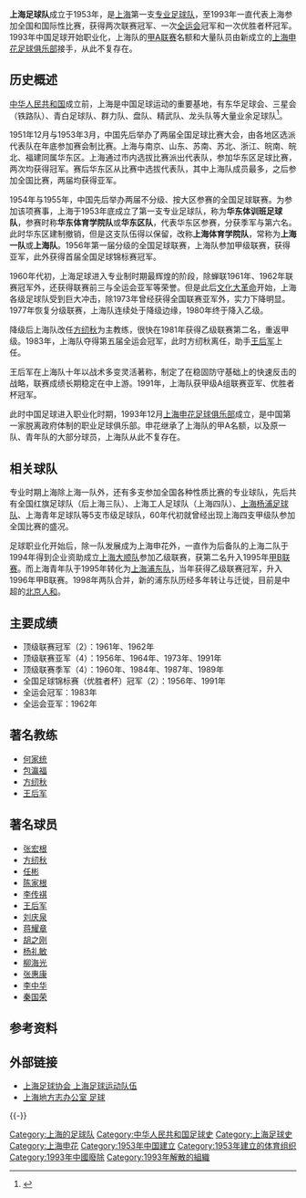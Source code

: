 {{distinguish|上海申花足球俱乐部}}

'''上海足球队'''成立于1953年，是[[上海|上海]]第一支[[专业|专业]][[足球队|足球队]]，至1993年一直代表上海参加全国和国际性比赛，获得两次联赛冠军、一次[[中华人民共和国全国运动会|全运会]]冠军和一次优胜者杯冠军。1993年中国足球开始职业化，上海队的[[甲A联赛|甲A联赛]]名额和大量队员由新成立的[[上海申花足球俱乐部|上海申花足球俱乐部]]接手，从此不复存在。

==历史概述==
[[中华人民共和国|中华人民共和国]]成立前，上海是中国足球运动的重要基地，有东华足球会、三星会（铁路队）、青白足球队、群力队、盘队、精武队、龙头队等大量业余足球队<ref>{{cite book|author=李毓毅 |coauthors= |title=上海足球运动半世纪(1949-1999年) |year=2014年 |publisher=上海教育出版社 |location=中国 |isbn=9787544448697|date=2014年5月 |accessdate=2014年12月}}</ref>。

1951年12月与1953年3月，中国先后举办了两届全国足球比赛大会，由各地区选派代表队在年底参加赛会制比赛。上海与南京、山东、苏南、苏北、浙江、皖南、皖北、福建同属华东区。上海通过市内选拔比赛派出代表队，参加华东区足球比赛，两次均获得冠军。赛后华东区从比赛中选拔代表队，其中上海队成员最多，之后参加全国比赛，两届均获得亚军。

1954年与1955年，中国先后举办两届不分级、按大区参赛的全国足球联赛。为参加该项赛事，上海于1953年底成立了第一支专业足球队，称为'''华东体训班足球队'''，参赛时称'''华东体育学院队'''或'''华东区队'''，代表华东区参赛，分获季军与第六名。此时华东区建制撤销，但是这支队伍得以保留，改称'''上海体育学院队'''，常称为'''上海一队'''或'''上海队'''。1956年第一届分级的全国足球联赛，上海队参加甲级联赛，获得亚军，此外获得首届全国足球锦标赛冠军。

1960年代初，上海足球进入专业制时期最辉煌的阶段，除蝉联1961年、1962年联赛冠军外，还获得联赛前三与全运会亚军等荣誉。但是此后[[文化大革命|文化大革命]]开始，上海各级足球队受到巨大冲击，除1973年曾经获得全国联赛亚军外，实力下降明显。1977年恢复分级联赛，上海队连续处于降级边缘，1980年终于降入乙级。

降级后上海队改任[[方纫秋|方纫秋]]为主教练，很快在1981年获得乙级联赛第二名，重返甲级。1983年，上海队夺得第五届全运会冠军，此时方纫秋离任，助手[[王后军|王后军]]上任。

王后军在上海队十年以战术多变灵活著称，制定了在稳固防守基础上的快速反击的战略，联赛成绩长期稳定在中上游。1991年，上海队获甲级A组联赛亚军、优胜者杯冠军。

此时中国足球进入职业化时期，1993年12月[[上海申花足球俱乐部|上海申花足球俱乐部]]成立，是中国第一家脱离政府体制的职业足球俱乐部。申花继承了上海队的甲A名额，以及原一队、青年队的大部分球员，上海队从此不复存在。

==相关球队==
专业时期上海除上海一队外，还有多支参加全国各种性质比赛的专业球队，先后共有全国红旗足球队（后上海三队）、上海工人足球队（上海四队）、[[上海杨浦足球队|上海杨浦足球队]]、上海青年足球队等5支市级足球队，60年代初就曾经出现上海四支甲级队参加全国比赛的盛况。

足球职业化开始后，除一队发展成为上海申花外，一直作为后备队的上海二队于1994年得到企业资助成立[[上海豫园足球俱乐部|上海大顺队]]参加乙级联赛，获第二名升入1995年[[中国足球甲B联赛|甲B联赛]]。而上海青年队于1995年转化为[[上海浦东足球俱乐部|上海浦东队]]，当年获得乙级联赛冠军，升入1996年甲B联赛。1998年两队合并，新的浦东队历经多年转让与迁徙，目前是中超的[[北京人和|北京人和]]。

==主要成绩==
*顶级联赛冠军（2）：1961年、1962年
*顶级联赛亚军（4）：1956年、1964年、1973年、1991年
*顶级联赛季军（4）：1960年、1984年、1987年、1989年
*全国足球锦标赛（优胜者杯）冠军（2）：1956年、1991年
*全运会冠军：1983年
*全运会亚军：1962年

==著名教练==
*[[何家统|何家统]]
*[[包瀛福|包瀛福]]
*[[方纫秋|方纫秋]]
*[[王后军|王后军]]

==著名球员==
*[[张宏根|张宏根]]
*[[方纫秋|方纫秋]]
*[[任彬|任彬]]
*[[陈家根|陈家根]]
*[[李传褀|李传褀]]
*[[王后军|王后军]]
*[[刘庆泉|刘庆泉]]
*[[蒋耀章|蒋耀章]]
*[[胡之刚|胡之刚]]
*[[杨礼敏|杨礼敏]]
*[[柳海光|柳海光]]
*[[张惠康|张惠康]]
*[[李中华|李中华]]
*[[秦国荣|秦国荣]]

==参考资料==
{{reflist}}

== 外部链接 ==
* [http://www.sfa.com.cn/website/zxw/zxw_display.jsp?ct_id=32927 上海足球协会 上海足球运动队伍]{{dead link|date=2017年11月 |bot=InternetArchiveBot |fix-attempted=yes }}
* [http://www.shtong.gov.cn/newsite/node2/node2245/node4455/node13485/node13516/node60879/userobject1ai15208.html 上海地方志办公室 足球]{{Wayback|url=http://www.shtong.gov.cn/newsite/node2/node2245/node4455/node13485/node13516/node60879/userobject1ai15208.html |date=20190415123712 }}

{{-}}
{{上海申花足球俱乐部}}

[[Category:上海的足球队|Category:上海的足球队]]
[[Category:中华人民共和国足球史|Category:中华人民共和国足球史]]
[[Category:上海足球史|Category:上海足球史]]
[[Category:上海申花|Category:上海申花]]
[[Category:1953年中国建立|Category:1953年中国建立]]
[[Category:1953年建立的体育组织|Category:1953年建立的体育组织]]
[[Category:1993年中國廢除|Category:1993年中國廢除]]
[[Category:1993年解散的組織|Category:1993年解散的組織]]
